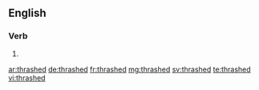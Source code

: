 ==English==

===Verb===
{{head|en|verb form}}

# {{en-past of|thrash}}

[[ar:thrashed]]
[[de:thrashed]]
[[fr:thrashed]]
[[mg:thrashed]]
[[sv:thrashed]]
[[te:thrashed]]
[[vi:thrashed]]